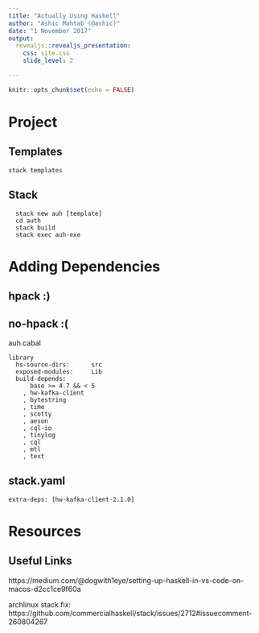 ```yaml
---
title: "Actually Using Haskell"
author: "Ashic Mahtab (@ashic)"
date: "1 November 2017"
output:
  revealjs::revealjs_presentation:
    css: site.css
    slide_level: 2

---
```


```r
knitr::opts_chunk$set(echo = FALSE)
```

# Project

## Templates

```
stack templates
```

## Stack

```
  stack new auh [template]
  cd auth
  stack build
  stack exec auh-exe
```


# Adding Dependencies

## hpack :)

## no-hpack :(

auh.cabal

```
library
  hs-source-dirs:      src
  exposed-modules:     Lib
  build-depends:       
      base >= 4.7 && < 5
    , hw-kafka-client
    , bytestring
    , time
    , scotty
    , aeson
    , cql-io
    , tinylog
    , cql
    , mtl
    , text
```

## stack.yaml

```
extra-deps: [hw-kafka-client-2.1.0]
```




# Resources

## Useful Links

https://medium.com/@dogwith1eye/setting-up-haskell-in-vs-code-on-macos-d2cc1ce9f60a

archlinux stack fix: https://github.com/commercialhaskell/stack/issues/2712#issuecomment-260804267 
